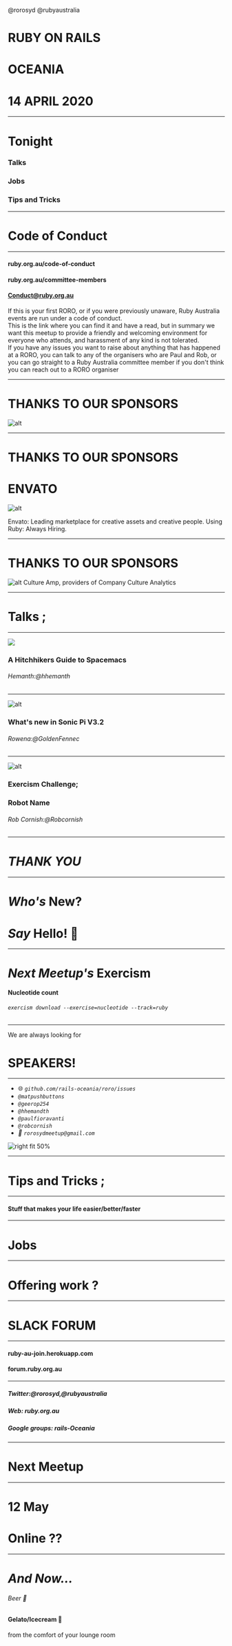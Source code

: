 







<Footer>

@rorosyd @rubyaustralia

</Footer>

<Layout>

<Head>
  <title>RoRoSYd  April 2020</title>
</Head>






 # RUBY ON RAILS 

 <Box
 color="#fff">

# OCEANIA

 </Box>

 # 14 APRIL 2020


</Layout>

---
<Layout>

# Tonight

<Box
color='#fff'>

### Talks
### Jobs
### Tips and Tricks

</Box>


</Layout>

---
<Layout>

# Code of Conduct

---
<Box
color="#fff">

  #### ruby.org.au/code-of-conduct
####  ruby.org.au/committee-members
#### Conduct@ruby.org.au

</Box>

</Layout>


<Notes>
If this is your first RORO, or if you were previously unaware, Ruby Australia events are run under a code of conduct.<br />
This is the link where you can find it and have a read, but in summary we want this meetup to provide a friendly and welcoming environment for everyone who attends, and harassment of any kind is not tolerated.<br />
If you have any issues you want to raise about anything that has happened at a RORO, you can talk to any of the organisers who are Paul and Rob, or you can go straight to a Ruby Australia committee member if you don't think you can reach out to a RORO organiser
</Notes>

---

# THANKS TO OUR SPONSORS
![alt](https://www.dropbox.com/s/cxq6w0jx76jyc3x/ruby-au-logo.png?dl=1)

---
<Invert>

# THANKS TO OUR SPONSORS
# ENVATO
![alt](https://www.dropbox.com/s/rt37lwsic8rw6h2/envato-logo.png?dl=1)

</Invert>

<Notes>
Envato: Leading marketplace for creative assets and creative people. Using Ruby: Always Hiring.
</Notes>

---
# THANKS TO OUR SPONSORS

![alt](https://www.dropbox.com/s/h36hivrlykx4wbu/culture-amp-logo.png?dl=1
)
<Notes>
Culture Amp, providers of Company Culture Analytics
</Notes>

---

<Layout>
<Box
fontSize="144px"
color="#fff">

# Talks ;

</Box>
  
  </Layout>

---
<Layout>

<Split>

![](https://avatars3.githubusercontent.com/u/486803?s=400&u=fa78acd59228fffb2a2d70c79770ea806cbcb9a6&dl=1)





 
<Box
bg ='#c2c2c2'
color="#850900">

### A Hitchhikers Guide to Spacemacs
 ###### Hemanth:@hhemanth 

 </Box>




</Split>

</Layout>






---
<Layout>

<Split>


![alt](https://pbs.twimg.com/profile_images/1249815411543011328/pe5VltLz_400x400.jpg)

 


<Box
 p={3}
 bg ='#c9c9c9'
 color= '#850900'>

###  What's new in Sonic Pi V3.2 
###### Rowena:@GoldenFennec

</Box>

 </Split>

</Layout>

---




<Layout>


<Split>

![alt](https://pbs.twimg.com/profile_images/451704827098038272/UV-gQUqJ_400x400.jpeg)
 



<Box
bg ='#c2c2c2'
font ='-webkit-pictograph'
color ='#850900'>

### Exercism Challenge;
### Robot Name 
###### Rob Cornish:@Robcornish

</Box>

 </Split>

</Layout>

---

<Layout>
<Box
color='#fff'>

# *THANK YOU*

</Box>


</Layout>

---

<Layout>

#  *Who's* **New?**
#  *Say* **Hello!** :wave:

</Layout>

---


<Layout>


<Box
bg ='#c2c2c2'
font ='-webkit-pictograph'
color ='#850900'>

# *Next Meetup's* Exercism

 **Nucleotide count**

 ###### `exercism download --exercise=nucleotide --track=ruby`

</Box>




</Layout>

---

<Layout>

We are always looking for
<Box
color="#fff">

#  **SPEAKERS!**

</Box>

</Layout>






---

<Box
bg="#1c2b42">

<Split>

- :globe_with_meridians: *`github.com/rails-oceania/roro/issues`*
- *`@matpushbuttons`*
- *`@geerop254`*
- *`@hhemandth`*
- *`@paulfioravanti`*
- *`@robcornish`*
- *:email: `rorosydmeetup@gmail.com`*





![right fit 50%](https://www.dropbox.com/s/7nyrbk4w3nvve0s/qr-code-2020-03.png?dl=1)


</Split>

</Box>

---
<Layout>
<Box
color='#fff'>

# Tips and Tricks ;

</Box>

---

#### Stuff that makes your life easier/better/faster

</Layout>

---

<Layout>

# Jobs

---

<Box
color = '#fff'>

# Offering work ?

</Box>

</Layout>

---

<Layout>

# SLACK FORUM

---
<Box
color="#fff">

####  ruby-au-join.herokuapp.com
#### forum.ruby.org.au
 
 </Box>

 </Layout>

---

<Layout>
<Box
color="#fff">

##### Twitter:@rorosyd,@rubyaustralia
##### Web: ruby.org.au
##### Google groups: rails-Oceania

</Box>

</Layout>

---




<Layout>

# Next Meetup
 
 ---
<Box
color="#fff">

 # 12 May
 # Online ??

</Box>

</Layout>

---

<Layout>

#  *And Now...*
######  Beer :beer:
#### Gelato/Icecream :ice_cream:
from the comfort of your lounge room


</Layout>









